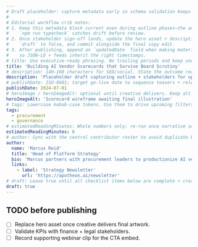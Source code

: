 ```yaml
---
# Draft placeholder: capture metadata early so schema validation keeps future edits honest.
#
# Editorial workflow crib notes:
# 1. Keep this metadata block current even during outline phases—the automation in
#    `npm run typecheck` catches drift before review.
# 2. Once stakeholder sign-off lands, update the hero asset + description, flip
#    `draft` to false, and commit alongside the final copy edit.
# 3. After publishing, append an `updatedDate` field when making material changes
#    so JSON-LD + feeds inherit the right timestamps.
# title: Use executive-ready phrasing. No trailing periods and keep under 90 chars.
title: 'Building AI Vendor Scorecards that Survive Board Scrutiny'
# description: 140–160 characters for SEO/social. State the outcome readers achieve.
description: 'Placeholder draft capturing outline + stakeholders for upcoming procurement guide'
# publishDate: ISO-8601; target go-live date to sequence teasers + release notes.
publishDate: 2024-07-01
# heroImage / heroImageAlt: optional until creative delivers. Keep alt text plain-language.
heroImageAlt: 'Scorecard wireframe awaiting final illustration'
# tags: Lowercase kebab-case tokens. Use them to drive upcoming filters + related content scoring.
tags:
  - procurement
  - governance
# estimatedReadingMinutes: Whole numbers only; re-run once narrative solidifies.
estimatedReadingMinutes: 6
# author: Sync with the central contributor roster to avoid duplicate bios.
author:
  name: 'Marcus Reid'
  title: 'Head of Platform Strategy'
  bio: 'Marcus partners with procurement leaders to productionize AI vendor evaluations that balance innovation with enterprise guardrails.'
  links:
    - label: 'Strategy Newsletter'
      url: 'https://apotheon.ai/newsletter'
# draft: Leave true until all checklist items below are complete + creative signed off.
draft: true
---
```


## TODO before publishing

- [ ] Replace hero asset once creative delivers final artwork.
- [ ] Validate KPIs with finance + legal stakeholders.
- [ ] Record supporting webinar clip for the CTA embed.
